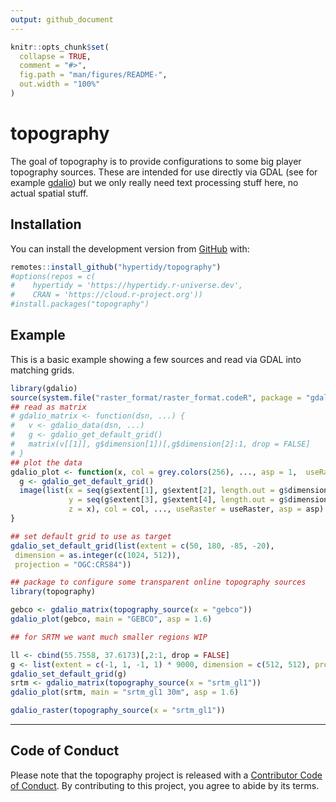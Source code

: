 ```yaml
---
output: github_document
---
```


<!-- README.md is generated from README.Rmd. Please edit that file -->

```r
knitr::opts_chunk$set(
  collapse = TRUE,
  comment = "#>",
  fig.path = "man/figures/README-",
  out.width = "100%"
)
```

# topography

<!-- badges: start -->
<!-- badges: end -->

The goal of topography is to provide configurations to some big player topography sources. These are intended
for use directly via GDAL (see for example [gdalio](https://github.com/hypertidy/gdalio)) but we only really need
text processing stuff here, no actual spatial stuff. 

## Installation

You can install the  development version from [GitHub](https://github.com/) with:

``` r
remotes::install_github("hypertidy/topography")
#options(repos = c(
#    hypertidy = 'https://hypertidy.r-universe.dev',
#    CRAN = 'https://cloud.r-project.org'))
#install.packages("topography")
```

## Example

This is a basic example showing a few sources and read via GDAL into matching grids. 


```r
library(gdalio)
source(system.file("raster_format/raster_format.codeR", package = "gdalio", mustWork = TRUE))
## read as matrix
# gdalio_matrix <- function(dsn, ...) {
#   v <- gdalio_data(dsn, ...)
#   g <- gdalio_get_default_grid()
#   matrix(v[[1]], g$dimension[1])[,g$dimension[2]:1, drop = FALSE]
# }
## plot the data
gdalio_plot <- function(x, col = grey.colors(256), ..., asp = 1,  useRaster = TRUE) {
  g <- gdalio_get_default_grid()
  image(list(x = seq(g$extent[1], g$extent[2], length.out = g$dimension[1] + 1),
             y = seq(g$extent[3], g$extent[4], length.out = g$dimension[2] + 1),
             z = x), col = col, ..., useRaster = useRaster, asp = asp)
}

## set default grid to use as target
gdalio_set_default_grid(list(extent = c(50, 180, -85, -20),
 dimension = as.integer(c(1024, 512)),
 projection = "OGC:CRS84"))

## package to configure some transparent online topography sources
library(topography)

gebco <- gdalio_matrix(topography_source(x = "gebco"))
gdalio_plot(gebco, main = "GEBCO", asp = 1.6)

## for SRTM we want much smaller regions WIP

ll <- cbind(55.7558, 37.6173)[,2:1, drop = FALSE]
g <- list(extent = c(-1, 1, -1, 1) * 9000, dimension = c(512, 512), projection = sprintf("+proj=laea +lon_0=%f +lat_0=%f", ll[1], ll[2]))
gdalio_set_default_grid(g)
srtm <- gdalio_matrix(topography_source(x = "srtm_gl1"))
gdalio_plot(srtm, main = "srtm_gl1 30m", asp = 1.6)

gdalio_raster(topography_source(x = "srtm_gl1"))
```



---

## Code of Conduct
  
Please note that the topography project is released with a [Contributor Code of Conduct](https://contributor-covenant.org/version/2/0/CODE_OF_CONDUCT.html). By contributing to this project, you agree to abide by its terms.
